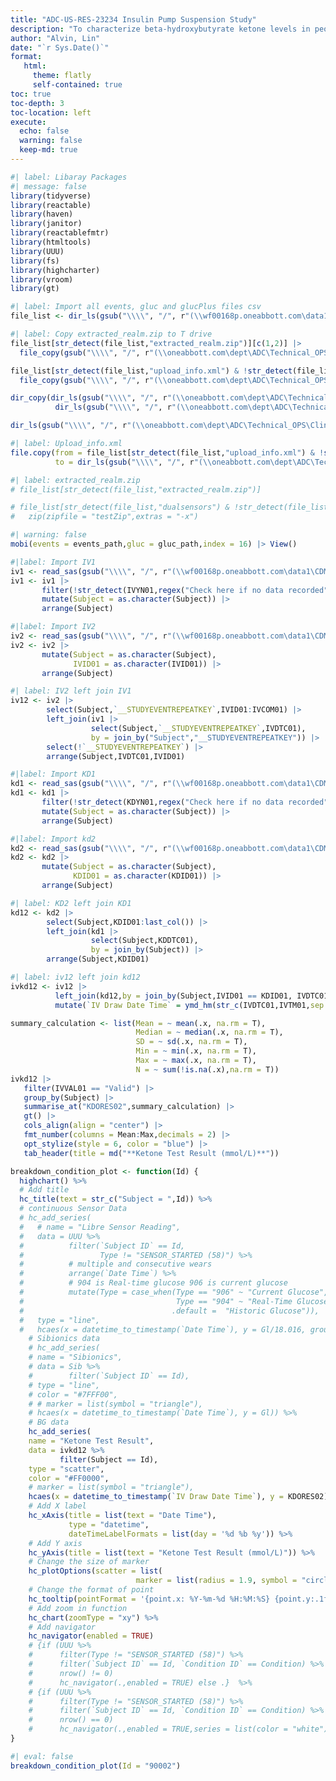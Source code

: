 ```yaml
---
title: "ADC-US-RES-23234 Insulin Pump Suspension Study"
description: "To characterize beta-hydroxybutyrate ketone levels in people with type 1 diabetes using continuous subcutaneous insulin infusion (CSII) during a planned suspension of their insulin pump"
author: "Alvin, Lin"
date: "`r Sys.Date()`"
format:
   html:
     theme: flatly
     self-contained: true
toc: true
toc-depth: 3
toc-location: left
execute:
  echo: false
  warning: false 
  keep-md: true
---
```


<!-- EDC \\wf00168p.oneabbott.com\data1\CDM\ADC-US-RES-23234\OpenClinica\Current -->

<!-- UUU \\wf00168p.oneabbott.com\data1\CDM\ADC-US-RES-23234\UploadData\UUU\UUU_DataFiles -->

<!-- Study Protocol \\oneabbott.com\dept\ADC\Technical_OPS\Clinical_Affairs\Clinical Study Files\Apollo\ADC-US-RES-23234_IDE Pump Suspension Study\Protocol -->

<!-- CRF \\oneabbott.com\dept\ADC\Technical_OPS\Clinical_Affairs\Clinical Study Files\Apollo\ADC-US-RES-23234_IDE Pump Suspension Study\Case Report Forms\Version B\Approved\pdf -->

<!-- DMP \\oneabbott.com\dept\ADC\Technical_OPS\Clinical_Affairs\Clinical Study Files\Apollo\ADC-US-RES-23234_IDE Pump Suspension Study\CDM\Study_Binder\Data_Management_Plan\Version_1.0\Final -->

```r
#| label: Libaray Packages 
#| message: false
library(tidyverse)
library(reactable)
library(haven)
library(janitor)
library(reactablefmtr)
library(htmltools)
library(UUU)
library(fs)
library(highcharter)
library(vroom)
library(gt)
```
<!-- UDP  , type = "directory"-->
```r
#| label: Import all events, gluc and glucPlus files csv
file_list <- dir_ls(gsub("\\\\", "/", r"(\\wf00168p.oneabbott.com\data1\CDM\ADC-US-RES-23234\UploadData\UUU\UUU_DataFiles)"),recurse = T)
```

```r
#| label: Copy extracted_realm.zip to T drive
file_list[str_detect(file_list,"extracted_realm.zip")][c(1,2)] |> 
  file_copy(gsub("\\\\", "/", r"(\\oneabbott.com\dept\ADC\Technical_OPS\Clinical_Affairs\Clinical Study Files\Apollo\ADC-US-RES-23234_IDE Pump Suspension Study\Statistics\Programs\Datasets\AL)"))
```

```r
file_list[str_detect(file_list,"upload_info.xml") & !str_detect(file_list,regex("Transfers"))][c(1,2)] |> 
  file_copy(gsub("\\\\", "/", r"(\\oneabbott.com\dept\ADC\Technical_OPS\Clinical_Affairs\Clinical Study Files\Apollo\ADC-US-RES-23234_IDE Pump Suspension Study\Statistics\Programs\Datasets\AL)")) 
```

```r
dir_copy(dir_ls(gsub("\\\\", "/", r"(\\oneabbott.com\dept\ADC\Technical_OPS\Clinical_Affairs\Clinical Study Files\Apollo\ADC-US-RES-23234_IDE Pump Suspension Study\Statistics\Programs\Datasets\AL)"))[2],
          dir_ls(gsub("\\\\", "/", r"(\\oneabbott.com\dept\ADC\Technical_OPS\Clinical_Affairs\Clinical Study Files\Apollo\ADC-US-RES-23234_IDE Pump Suspension Study\Statistics\Programs\Datasets\AL)"))[1])
```


```r
dir_ls(gsub("\\\\", "/", r"(\\oneabbott.com\dept\ADC\Technical_OPS\Clinical_Affairs\Clinical Study Files\Apollo\ADC-US-RES-23234_IDE Pump Suspension Study\Statistics\Programs\Datasets\AL)"))
```

```r
#| label: Upload_info.xml
file.copy(from = file_list[str_detect(file_list,"upload_info.xml") & !str_detect(file_list,regex("Transfers"))][2],
          to = dir_ls(gsub("\\\\", "/", r"(\\oneabbott.com\dept\ADC\Technical_OPS\Clinical_Affairs\Clinical Study Files\Apollo\ADC-US-RES-23234_IDE Pump Suspension Study\Statistics\Programs\Datasets\AL)"))[2], recursive = TRUE)
```

```r
#| label: extracted_realm.zip
# file_list[str_detect(file_list,"extracted_realm.zip")]
```



```r
# file_list[str_detect(file_list,"dualsensors") & !str_detect(file_list,regex("Transfers"))][1] |> 
#   zip(zipfile = "testZip",extras = "-x")
```



<!-- UDP -->

```r
#| warning: false
mobi(events = events_path,gluc = gluc_path,index = 16) |> View()
```

```r
#|label: Import IV1
iv1 <- read_sas(gsub("\\\\", "/", r"(\\wf00168p.oneabbott.com\data1\CDM\ADC-US-RES-23234\OpenClinica\Current\iv1.sas7bdat)"))
iv1 <- iv1 |> 
       filter(!str_detect(IVYN01,regex("Check here if no data recorded",ignore_case = T))) |>
       mutate(Subject = as.character(Subject)) |>
       arrange(Subject)
```

```r
#|label: Import IV2
iv2 <- read_sas(gsub("\\\\", "/", r"(\\wf00168p.oneabbott.com\data1\CDM\ADC-US-RES-23234\OpenClinica\Current\iv2.sas7bdat)"))
iv2 <- iv2 |>
       mutate(Subject = as.character(Subject),
              IVID01 = as.character(IVID01)) |>
       arrange(Subject)
```

```r
#| label: IV2 left join IV1
iv12 <- iv2 |> 
        select(Subject,`__STUDYEVENTREPEATKEY`,IVID01:IVCOM01) |> 
        left_join(iv1 |>
                  select(Subject,`__STUDYEVENTREPEATKEY`,IVDTC01),
                  by = join_by("Subject","__STUDYEVENTREPEATKEY")) |> 
        select(!`__STUDYEVENTREPEATKEY`) |> 
        arrange(Subject,IVDTC01,IVID01)
```

```r
#|label: Import KD1
kd1 <- read_sas(gsub("\\\\", "/", r"(\\wf00168p.oneabbott.com\data1\CDM\ADC-US-RES-23234\OpenClinica\Current\kd1.sas7bdat)"))
kd1 <- kd1 |>
       filter(!str_detect(KDYN01,regex("Check here if no data recorded",ignore_case = T))) |>
       mutate(Subject = as.character(Subject)) |>
       arrange(Subject)
```

```r
#|label: Import kd2
kd2 <- read_sas(gsub("\\\\", "/", r"(\\wf00168p.oneabbott.com\data1\CDM\ADC-US-RES-23234\OpenClinica\Current\kd2.sas7bdat)"))
kd2 <- kd2 |>
       mutate(Subject = as.character(Subject),
              KDID01 = as.character(KDID01)) |>
       arrange(Subject)
```

```r
#| label: KD2 left join KD1
kd12 <- kd2 |> 
        select(Subject,KDID01:last_col()) |> 
        left_join(kd1 |>
                  select(Subject,KDDTC01),
                  by = join_by(Subject)) |>
        arrange(Subject,KDID01)
```

```r
#| label: iv12 left join kd12
ivkd12 <- iv12 |> 
          left_join(kd12,by = join_by(Subject,IVID01 == KDID01, IVDTC01 == KDDTC01)) |> 
          mutate(`IV Draw Date Time` = ymd_hm(str_c(IVDTC01,IVTM01,sep = " ")),.keep = "unused")
```

```r
summary_calculation <- list(Mean = ~ mean(.x, na.rm = T),
                            Median = ~ median(.x, na.rm = T),
                            SD = ~ sd(.x, na.rm = T),
                            Min = ~ min(.x, na.rm = T),
                            Max = ~ max(.x, na.rm = T),
                            N = ~ sum(!is.na(.x),na.rm = T))
ivkd12 |> 
   filter(IVVAL01 == "Valid") |> 
   group_by(Subject) |> 
   summarise_at("KDORES02",summary_calculation) |> 
   gt() |>
   cols_align(align = "center") |>
   fmt_number(columns = Mean:Max,decimals = 2) |> 
   opt_stylize(style = 6, color = "blue") |> 
   tab_header(title = md("**Ketone Test Result (mmol/L)**"))
```

```r
breakdown_condition_plot <- function(Id) {
  highchart() %>%
  # Add title
  hc_title(text = str_c("Subject = ",Id)) %>% 
  # continuous Sensor Data
  # hc_add_series(
  #   # name = "Libre Sensor Reading",
  #   data = UUU %>%
  #          filter(`Subject ID` == Id,
  #                 Type != "SENSOR_STARTED (58)") %>%
  #          # multiple and consecutive wears
  #          arrange(`Date Time`) %>%
  #          # 904 is Real-time glucose 906 is current glucose
  #          mutate(Type = case_when(Type == "906" ~ "Current Glucose",
  #                                  Type == "904" ~ "Real-Time Glucose",
  #                                 .default =  "Historic Glucose")),
  #   type = "line",
  #   hcaes(x = datetime_to_timestamp(`Date Time`), y = Gl/18.016, group = Type)) %>%
    # Sibionics data 
    # hc_add_series(
    # name = "Sibionics",
    # data = Sib %>%
    #        filter(`Subject ID` == Id),
    # type = "line",
    # color = "#7FFF00",
    # # marker = list(symbol = "triangle"),
    # hcaes(x = datetime_to_timestamp(`Date Time`), y = Gl)) %>%
    # BG data 
    hc_add_series(
    name = "Ketone Test Result",
    data = ivkd12 %>%
           filter(Subject == Id),
    type = "scatter",
    color = "#FF0000",
    # marker = list(symbol = "triangle"),
    hcaes(x = datetime_to_timestamp(`IV Draw Date Time`), y = KDORES02)) %>% 
    # Add X label
    hc_xAxis(title = list(text = "Date Time"),
             type = "datetime", 
             dateTimeLabelFormats = list(day = '%d %b %y')) %>%
    # Add Y axis
    hc_yAxis(title = list(text = "Ketone Test Result (mmol/L)")) %>%
    # Change the size of marker
    hc_plotOptions(scatter = list(
                            marker = list(radius = 1.9, symbol = "circle"))) %>%
    # Change the format of point
    hc_tooltip(pointFormat = '{point.x: %Y-%m-%d %H:%M:%S} {point.y:.1f} ')  %>% 
    # Add zoom in function
    hc_chart(zoomType = "xy") %>% 
    # Add navigator
    hc_navigator(enabled = TRUE)
    # {if (UUU %>%
    #      filter(Type != "SENSOR_STARTED (58)") %>%
    #      filter(`Subject ID` == Id, `Condition ID` == Condition) %>% 
    #      nrow() != 0) 
    #      hc_navigator(.,enabled = TRUE) else .}  %>%
    # {if (UUU %>%
    #      filter(Type != "SENSOR_STARTED (58)") %>%
    #      filter(`Subject ID` == Id, `Condition ID` == Condition) %>% 
    #      nrow() == 0) 
    #      hc_navigator(.,enabled = TRUE,series = list(color = "white")) else .} 
}
```

```r
#| eval: false
breakdown_condition_plot(Id = "90002")
```